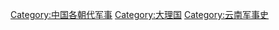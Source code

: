 [[Category:中国各朝代军事|Category:中国各朝代军事]]
[[Category:大理国|Category:大理国]]
[[Category:云南军事史|Category:云南军事史]]